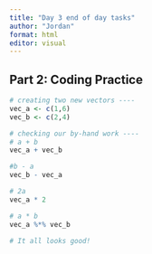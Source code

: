 ```yaml
---
title: "Day 3 end of day tasks"
author: "Jordan"
format: html
editor: visual
---
```


## Part 2: Coding Practice 

```r
# creating two new vectors ----
vec_a <- c(1,6)
vec_b <- c(2,4)

# checking our by-hand work ----
# a + b 
vec_a + vec_b 

#b - a 
vec_b - vec_a 

# 2a 
vec_a * 2

# a * b 
vec_a %*% vec_b

# It all looks good!
```

